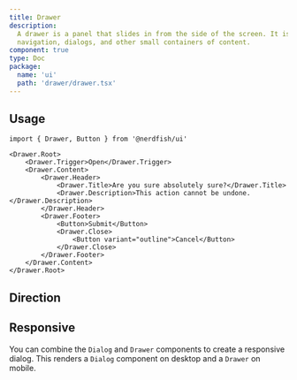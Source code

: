 ```yaml
---
title: Drawer
description:
  A drawer is a panel that slides in from the side of the screen. It is used for
  navigation, dialogs, and other small containers of content.
component: true
type: Doc
package:
  name: 'ui'
  path: 'drawer/drawer.tsx'
---
```


<ComponentExample src="/src/examples/drawer/demo.tsx">
	<DrawerDemo />
</ComponentExample>

## Usage

```tsx
import { Drawer, Button } from '@nerdfish/ui'
```

```tsx
<Drawer.Root>
	<Drawer.Trigger>Open</Drawer.Trigger>
	<Drawer.Content>
		<Drawer.Header>
			<Drawer.Title>Are you sure absolutely sure?</Drawer.Title>
			<Drawer.Description>This action cannot be undone.</Drawer.Description>
		</Drawer.Header>
		<Drawer.Footer>
			<Button>Submit</Button>
			<Drawer.Close>
				<Button variant="outline">Cancel</Button>
			</Drawer.Close>
		</Drawer.Footer>
	</Drawer.Content>
</Drawer.Root>
```

## Direction

<ComponentExample src="/src/examples/drawer/direction.tsx">
	<DrawerDirection />
</ComponentExample>

## Responsive

You can combine the `Dialog` and `Drawer` components to create a responsive
dialog. This renders a `Dialog` component on desktop and a `Drawer` on mobile.

<ComponentExample src="/src/examples/drawer/responsive.tsx">
	<DrawerResponsiveDemo />
</ComponentExample>
